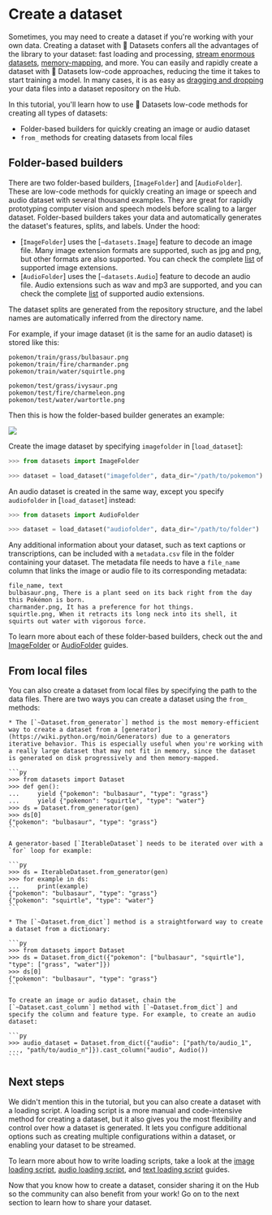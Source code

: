 # Create a dataset

Sometimes, you may need to create a dataset if you're working with your own data. Creating a dataset with 🤗 Datasets confers all the advantages of the library to your dataset: fast loading and processing, [stream enormous datasets](stream), [memory-mapping](https://huggingface.co/course/chapter5/4?fw=pt#the-magic-of-memory-mapping), and more. You can easily and rapidly create a dataset with 🤗 Datasets low-code approaches, reducing the time it takes to start training a model. In many cases, it is as easy as [dragging and dropping](upload_dataset#upload-with-the-hub-ui) your data files into a dataset repository on the Hub.

In this tutorial, you'll learn how to use 🤗 Datasets low-code methods for creating all types of datasets:

* Folder-based builders for quickly creating an image or audio dataset
* `from_` methods for creating datasets from local files

## Folder-based builders

There are two folder-based builders, [`ImageFolder`] and [`AudioFolder`]. These are low-code methods for quickly creating an image or speech and audio dataset with several thousand examples. They are great for rapidly prototyping computer vision and speech models before scaling to a larger dataset. Folder-based builders takes your data and automatically generates the dataset's features, splits, and labels. Under the hood:

* [`ImageFolder`] uses the [`~datasets.Image`] feature to decode an image file. Many image extension formats are supported, such as jpg and png, but other formats are also supported. You can check the complete [list](https://github.com/huggingface/datasets/blob/b5672a956d5de864e6f5550e493527d962d6ae55/src/datasets/packaged_modules/imagefolder/imagefolder.py#L39) of supported image extensions.
* [`AudioFolder`] uses the [`~datasets.Audio`] feature to decode an audio file. Audio extensions such as wav and mp3 are supported, and you can check the complete [list](https://github.com/huggingface/datasets/blob/b5672a956d5de864e6f5550e493527d962d6ae55/src/datasets/packaged_modules/audiofolder/audiofolder.py#L39) of supported audio extensions.

The dataset splits are generated from the repository structure, and the label names are automatically inferred from the directory name. 

For example, if your image dataset (it is the same for an audio dataset) is stored like this:

```
pokemon/train/grass/bulbasaur.png
pokemon/train/fire/charmander.png
pokemon/train/water/squirtle.png

pokemon/test/grass/ivysaur.png
pokemon/test/fire/charmeleon.png
pokemon/test/water/wartortle.png
```

Then this is how the folder-based builder generates an example:

<div class="flex justify-center">
    <img src="https://huggingface.co/datasets/huggingface/documentation-images/resolve/main/datasets/folder-based-builder.png"/>
</div>

Create the image dataset by specifying `imagefolder` in [`load_dataset`]:

```py
>>> from datasets import ImageFolder

>>> dataset = load_dataset("imagefolder", data_dir="/path/to/pokemon")
```

An audio dataset is created in the same way, except you specify `audiofolder` in [`load_dataset`] instead:

```py
>>> from datasets import AudioFolder

>>> dataset = load_dataset("audiofolder", data_dir="/path/to/folder")
```

Any additional information about your dataset, such as text captions or transcriptions, can be included with a `metadata.csv` file in the folder containing your dataset. The metadata file needs to have a `file_name` column that links the image or audio file to its corresponding metadata:

```
file_name, text
bulbasaur.png, There is a plant seed on its back right from the day this Pokémon is born.
charmander.png, It has a preference for hot things.
squirtle.png, When it retracts its long neck into its shell, it squirts out water with vigorous force.
```

To learn more about each of these folder-based builders, check out the and <a href="https://huggingface.co/docs/datasets/image_dataset#imagefolder"><span class="underline decoration-yellow-400 decoration-2 font-semibold">ImageFolder</span></a> or <a href="https://huggingface.co/docs/datasets/audio_dataset#audiofolder"><span class="underline decoration-pink-400 decoration-2 font-semibold">AudioFolder</span></a> guides.

## From local files

You can also create a dataset from local files by specifying the path to the data files. There are two ways you can create a dataset using the `from_` methods:

    * The [`~Dataset.from_generator`] method is the most memory-efficient way to create a dataset from a [generator](https://wiki.python.org/moin/Generators) due to a generators iterative behavior. This is especially useful when you're working with a really large dataset that may not fit in memory, since the dataset is generated on disk progressively and then memory-mapped.

    ```py
    >>> from datasets import Dataset
    >>> def gen():
    ...     yield {"pokemon": "bulbasaur", "type": "grass"}
    ...     yield {"pokemon": "squirtle", "type": "water"}
    >>> ds = Dataset.from_generator(gen)
    >>> ds[0]
    {"pokemon": "bulbasaur", "type": "grass"}
    ```

    A generator-based [`IterableDataset`] needs to be iterated over with a `for` loop for example:

    ```py
    >>> ds = IterableDataset.from_generator(gen)
    >>> for example in ds:
    ...     print(example)
    {"pokemon": "bulbasaur", "type": "grass"}
    {"pokemon": "squirtle", "type": "water"}
    ```

    * The [`~Dataset.from_dict`] method is a straightforward way to create a dataset from a dictionary:

    ```py
    >>> from datasets import Dataset
    >>> ds = Dataset.from_dict({"pokemon": ["bulbasaur", "squirtle"], "type": ["grass", "water"]})
    >>> ds[0]
    {"pokemon": "bulbasaur", "type": "grass"}
    ```

    To create an image or audio dataset, chain the [`~Dataset.cast_column`] method with [`~Dataset.from_dict`] and specify the column and feature type. For example, to create an audio dataset:

    ```py
    >>> audio_dataset = Dataset.from_dict({"audio": ["path/to/audio_1", ..., "path/to/audio_n"]}).cast_column("audio", Audio())
    ```

## Next steps

We didn't mention this in the tutorial, but you can also create a dataset with a loading script. A loading script is a more manual and code-intensive method for creating a dataset, but it also gives you the most flexibility and control over how a dataset is generated. It lets you configure additional options such as creating multiple configurations within a dataset, or enabling your dataset to be streamed. 

To learn more about how to write loading scripts, take a look at the <a href="https://huggingface.co/docs/datasets/main/en/image_dataset#loading-script"><span class="underline decoration-yellow-400 decoration-2 font-semibold">image loading script</span></a>, <a href="https://huggingface.co/docs/datasets/main/en/audio_dataset"><span class="underline decoration-pink-400 decoration-2 font-semibold">audio loading script</span></a>, and <a href="https://huggingface.co/docs/datasets/main/en/dataset_script"><span class="underline decoration-green-400 decoration-2 font-semibold">text loading script</span></a> guides.

Now that you know how to create a dataset, consider sharing it on the Hub so the community can also benefit from your work! Go on to the next section to learn how to share your dataset.